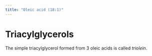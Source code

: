 ```yaml
---
title: "Oleic acid (18:1)"
---
```





# Triacylglycerols

The simple triacylglycerol formed from 3 oleic acids is called *triolein*.

